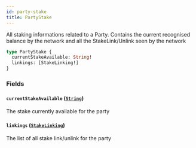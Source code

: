 ```yaml
---
id: party-stake
title: PartyStake
---
```



All staking informations related to a Party.
Contains the current recognised balance by the network and
all the StakeLink/Unlink seen by the network


```graphql
type PartyStake {
  currentStakeAvailable: String!
  linkings: [StakeLinking!]
}
```


### Fields

#### `currentStakeAvailable` ([`String`](/docs/graphql/scalars/string))

The stake currently available for the party


#### `linkings` ([`StakeLinking`](/docs/graphql/objects/stake-linking))

The list of all stake link/unlink for the party




